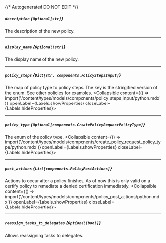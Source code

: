 {/* Autogenerated DO NOT EDIT  */}

##### `description` *{`Optional[str]`}*
The description of the new policy.

---
##### `display_name` *{`Optional[str]`}*
The display name of the new policy.

---
##### `policy_steps` *{`Dict[str, components.PolicyStepsInput]`}*
The map of policy type to policy steps. The key is the stringified version of the enum. See other policies for examples.
<Collapsible content={() => import('/content/types/models/components/policy_steps_input/python.mdx')} openLabel={Labels.showProperties} closeLabel={Labels.hideProperties}>
</Collapsible>

---
##### `policy_type` *{`Optional[components.CreatePolicyRequestPolicyType]`}*
The enum of the policy type.
<Collapsible content={() => import('/content/types/models/components/create_policy_request_policy_type/python.mdx')} openLabel={Labels.showProperties} closeLabel={Labels.hideProperties}>
</Collapsible>

---
##### `post_actions` *{`List[components.PolicyPostActions]`}*
Actions to occur after a policy finishes. As of now this is only valid on a certify policy to remediate a denied certification immediately.
<Collapsible content={() => import('/content/types/models/components/policy_post_actions/python.mdx')} openLabel={Labels.showProperties} closeLabel={Labels.hideProperties}>
</Collapsible>

---
##### `reassign_tasks_to_delegates` *{`Optional[bool]`}*
Allows reassigning tasks to delegates.


